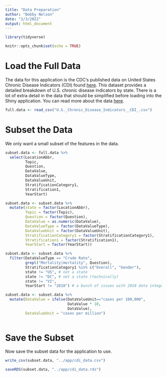 ```yaml
---
title: "Data Preparation"
author: "Bobby Nelson"
date: "2/3/2022"
output: html_document
---
```


```r
library(tidyverse)
```


```r
knitr::opts_chunk$set(echo = TRUE)
```

# Load the Full Data

The data for this application is the CDC's published data on United States
Chronic Disease Indicators (CDI) found [here](https://catalog.data.gov/dataset/u-s-chronic-disease-indicators-cdi).
This dataset provides a detailed breakdown of U.S. chronic disease indicators 
by state. There is a lot of extra detail in the data that should be simplified
before loading into the Shiny application. You can read more about the data
[here](./rr6401.pdf).

```r
full.data <- read_csv("U.S._Chronic_Disease_Indicators__CDI_.csv")
```

# Subset the Data

We only want a small subset of the features in the data.

```r
subset.data <- full.data %>%
  select(LocationAbbr,
         Topic,
         Question,
         DataValue,
         DataValueType,
         DataValueUnit,
         StratificationCategory1,
         Stratification1,
         YearStart)

subset.data <- subset.data %>%
  mutate(state = factor(LocationAbbr),
         Topic = factor(Topic),
         Question = factor(Question),
         DataValue = as.numeric(DataValue),
         DataValueType = factor(DataValueType),
         DataValueUnit = factor(DataValueUnit),
         StratificationCategory1 = factor(StratificationCategory1),
         Stratification1 = factor(Stratification1),
         YearStart = factor(YearStart))

subset.data <- subset.data %>%
  filter(DataValueType == "Crude Rate",
         grepl("Mortality|mortality", Question),
         StratificationCategory1 %in% c("Overall", "Gender"),
         state != "US", # not a state
         state != "DC", # not a state (technically)
         state != "VI", 
         YearStart != "2018") # a bunch of issues with 2018 data integrity

subset.data <- subset.data %>%
  mutate(DataValue = ifelse(DataValueUnit=="cases per 100,000",
                            DataValue * 10,
                            DataValue),
         DataValueUnit = "cases per million")
  
```

# Save the Subset

Now save the subset data for the application to use.

```r
write_csv(subset.data, "../app/cdi_data.csv")
```

```r
saveRDS(subset.data, "../app/cdi_data.rds")
```
